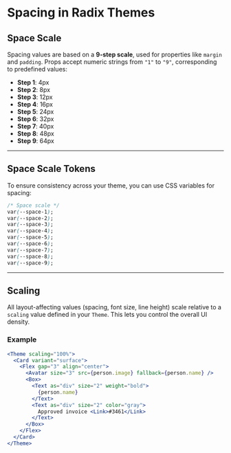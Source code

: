 # Spacing in Radix Themes

## Space Scale

Spacing values are based on a **9-step scale**, used for properties like `margin` and `padding`. Props accept numeric strings from `"1"` to `"9"`, corresponding to predefined values:

- **Step 1**: 4px
- **Step 2**: 8px
- **Step 3**: 12px
- **Step 4**: 16px
- **Step 5**: 24px
- **Step 6**: 32px
- **Step 7**: 40px
- **Step 8**: 48px
- **Step 9**: 64px

---

## Space Scale Tokens

To ensure consistency across your theme, you can use CSS variables for spacing:

```css
/* Space scale */
var(--space-1);
var(--space-2);
var(--space-3);
var(--space-4);
var(--space-5);
var(--space-6);
var(--space-7);
var(--space-8);
var(--space-9);
```

---

## Scaling

All layout-affecting values (spacing, font size, line height) scale relative to a `scaling` value defined in your `Theme`. This lets you control the overall UI density.

### Example

```jsx
<Theme scaling="100%">
  <Card variant="surface">
    <Flex gap="3" align="center">
      <Avatar size="3" src={person.image} fallback={person.name} />
      <Box>
        <Text as="div" size="2" weight="bold">
          {person.name}
        </Text>
        <Text as="div" size="2" color="gray">
          Approved invoice <Link>#3461</Link>
        </Text>
      </Box>
    </Flex>
  </Card>
</Theme>
```
